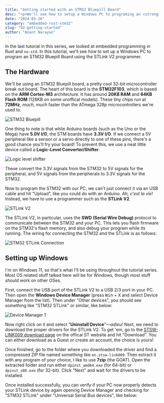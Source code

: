 ```yaml
---
title: "Getting started with an STM32 Bluepill Board"
desc: "<p>We'll see how to setup a Windows PC to programing an <strong>STM32 Bluepill Board</strong> with the <strong>STLink V2</strong> programmer. We'll also upload and test a simple blinky program.</p>"
date: "2024-03-26"
category: "embedded-rust-stm32"
slug: "02-getting-started"
author: "Anant Narayan"
---
```



In the last tutorial in this series, we looked at embedded programming in Rust and `no-std`. In this tutorial, we'll see how to set up a Windows PC to program an STM32 Bluepill Board using the STLink V2 programmer.

## The Hardware

We'll be using an STM32 Bluepill board, a pretty cool 32-bit microcontroller break out board. The heart of this board is the **STM32F103**, which is based on the **ARM Cortex-M3** architecture. It has around **20KB RAM** and **64KB Flash ROM** (128KB on some unoffical models). These tiny chips run at **72MHz**, *much, much* faster than the ATmega 328p microcontrollers we're used to.

<Image src="/images/embedded-rust-stm32/stm32.png"
       alt="STM32 Bluepill"
       caption="These breakout boards are pretty common and cost only $3-5!" />

One thing to note is that while Arduino boards (such as the Uno or the Mega) have **5.0V I/O**, the STM boards have **3.3V I/O**.
If we connect a 5V peripheral like a sensor or a servo directly to one of these pins, there's a good chance you'll fry your board! To prevent this, we use a neat little device called a **Logic-Level Converter/Shifter**.

<Image src="/images/embedded-rust-stm32/llc.png"
       alt="Logic level shifter"
       caption="The one pictured above is a 4-channel level shifter, meaning it can be used with 4 I/O peripherals!" />

These convert the 3.3V signals from the STM32 to 5V signals for the peripheral, and 5V signals from the peripherals to 3.3V signals for the STM32.

Now to program the STM32 with our PC, we can't just connect it via an USB cable and hit "Upload", like you could do with an Arduino. *Ah, c'est la vie!* Instead, we have to use a programmer such as the **STLink V2**.

<Image src="/images/embedded-rust-stm32/st-linkv2.png"
       alt="STLink V2"
       caption="The STLink V2 is a pretty cheap programmer+debugger for STM32/STM8 microcontroller boards." />

The STLink V2, in particular, uses the **SWD (Serial Wire Debug)** protocol to communicate between the STM32 and your PC. This lets you flash firmware on the STM32's flash memory, and also debug your program while its running. The wiring for connecting the STM32 and the STLink is as follows:

<Image src="/images/embedded-rust-stm32/stm32-stlink-connection.png"
       alt="STM32 STLink Connection"
       caption="" />

## Setting up Windows

I'm on Windows 11, so that's what I'll be using throughout the tutorial series. Most OS  related stuff talked here will be for Windows, though most stuff *should* work on other OSes.

First, connect the USB port of the STLink V2 to a USB 2/3 port in your PC. Then open the **Windows Device Manager** (press <kbd>Win</kbd> + <kbd>X</kbd> and select Device Manager from the list). Then under "Other devices", you should see something like "STM32 STLink" or similar, like below:

<Image src="/images/embedded-rust-stm32/device manager.png"
       alt="Device Manager 1"
       caption="" />

Now right click on it and select "**Uninstall Device**"—*adieu!* Next, we need to download the proper drivers for the STLink V2. To get 'em, go to the [STSW-LINK009 download page](https://www.st.com/en/development-tools/stsw-link009.html) on the offical ST website and hit "Download". You can either download as a Guest or create an account, the choice is yours!

Once finished, go to the folder where you downloaded the driver and find a compressed ZIP file named something like `en.stsw-link009`. Then extract it with any program of your choice, I like to use **7zip** (the GOAT). Open the extracted folder and run either `dpinst_amd64.exe` (for 64-bit) or `dpinst_x86.exe` (for 32-bit). Click "Next" and wait for the drivers to be installed.

Once installed successfully, you can verify if your PC now properly detects your STLink device by again opening Device Manager and checking for "STM32 STLink" under "Universal Serial Bus devices", like below:
